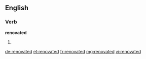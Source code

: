 ==English==

===Verb===
'''renovated'''

# {{past of|renovate}}

[[de:renovated]]
[[et:renovated]]
[[fr:renovated]]
[[mg:renovated]]
[[vi:renovated]]